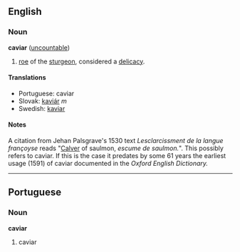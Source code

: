 ==English==
===Noun===
'''caviar''' ([[uncountable]])

# [[roe]] of the [[sturgeon]], considered a [[delicacy]].

====Translations====
*Portuguese: caviar
*Slovak: [[kaviár]] ''m''
*Swedish: [[kaviar]]

====Notes====
A citation from Jehan Palsgrave's 1530 text ''Lesclarcissment de la langue françoyse'' reads "[[Calver]] of saulmon, ''escume de saulmon.''".  This possibly refers to caviar.  If this is the case it predates by some 61 years the earliest usage (1591) of caviar documented in the ''Oxford English Dictionary.''
----

==Portuguese==
===Noun===
'''caviar'''

# caviar